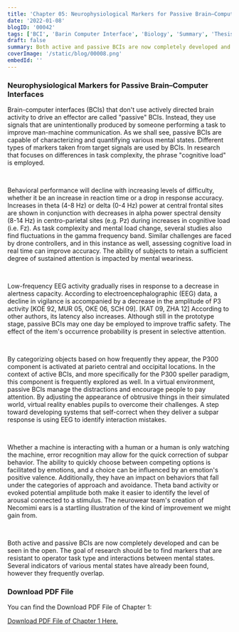 ```yaml
---
title: 'Chapter 05: Neurophysiological Markers for Passive Brain–Computer Interfaces'
date: '2022-01-08'
blogID: '00042'
tags: ['BCI', 'Barin Computer Interface', 'Biology', 'Summary', 'Thesis', 'Literature Review']
draft: false
summary: Both active and passive BCIs are now completely developed and can be seen in the open. The goal of research should be to find markers that are resistant to operator task type and interactions between mental states. Several indicators of various mental states have already been found, however they frequently overlap.
coverImage: '/static/blog/00008.png'
embedId: ''
---
```


<TOCInline toc={props.toc} exclude="Overview" toHeading={3} />

### Neurophysiological Markers for Passive Brain–Computer Interfaces

Brain-computer interfaces (BCIs) that don't use actively directed brain activity to drive an effector are called "passive" BCIs. Instead, they use signals that are unintentionally produced by someone performing a task to improve man-machine communication. As we shall see, passive BCIs are capable of characterizing and quantifying various mental states. Different types of markers taken from target signals are used by BCIs. In research that focuses on differences in task complexity, the phrase "cognitive load" is employed.

<br />

Behavioral performance will decline with increasing levels of difficulty, whether it be an increase in reaction time or a drop in response accuracy. Increases in theta (4-8 Hz) or delta (0-4 Hz) power at central frontal sites are shown in conjunction with decreases in alpha power spectral density (8-14 Hz) in centro-parietal sites (e.g. Pz) during increases in cognitive load (i.e. Fz). As task complexity and mental load change, several studies also find fluctuations in the gamma frequency band. Similar challenges are faced by drone controllers, and in this instance as well, assessing cognitive load in real time can improve accuracy. The ability of subjects to retain a sufficient degree of sustained attention is impacted by mental weariness.

<br />

Low-frequency EEG activity gradually rises in response to a decrease in alertness capacity. According to electroencephalographic (EEG) data, a decline in vigilance is accompanied by a decrease in the amplitude of P3 activity [KOE 92, MUR 05, OKE 06, SCH 09]. [KAT 09, ZHA 12] According to other authors, its latency also increases. Although still in the prototype stage, passive BCIs may one day be employed to improve traffic safety. The effect of the item's occurrence probability is present in selective attention.

<br />

By categorizing objects based on how frequently they appear, the P300 component is activated at parieto central and occipital locations. In the context of active BCIs, and more specifically for the P300 speller paradigm, this component is frequently explored as well. In a virtual environment, passive BCIs manage the distractions and encourage people to pay attention. By adjusting the appearance of obtrusive things in their simulated world, virtual reality enables pupils to overcome their challenges. A step toward developing systems that self-correct when they deliver a subpar response is using EEG to identify interaction mistakes.

<br />

Whether a machine is interacting with a human or a human is only watching the machine, error recognition may allow for the quick correction of subpar behavior. The ability to quickly choose between competing options is facilitated by emotions, and a choice can be influenced by an emotion's positive valence. Additionally, they have an impact on behaviors that fall under the categories of approach and avoidance. Theta band activity or evoked potential amplitude both make it easier to identify the level of arousal connected to a stimulus. The neurowear team's creation of Necomimi ears is a startling illustration of the kind of improvement we might gain from.

<br />

Both active and passive BCIs are now completely developed and can be seen in the open. The goal of research should be to find markers that are resistant to operator task type and interactions between mental states. Several indicators of various mental states have already been found, however they frequently overlap.

### Download PDF File

You can find the Download PDF File of Chapter 1:

<a href="/static/blog/00042_1.pdf" download>
  Download PDF File of Chapter 1 Here.
</a>
